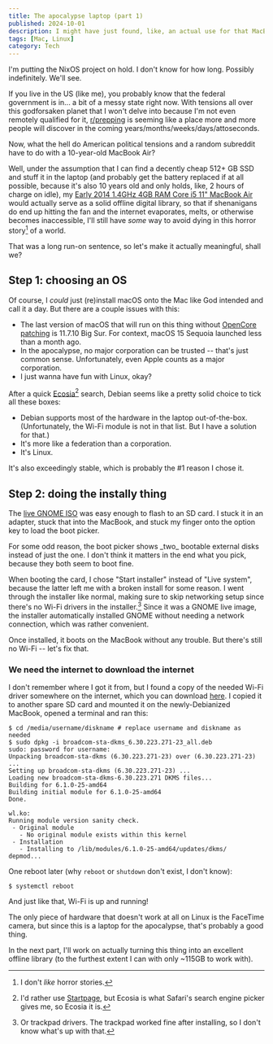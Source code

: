 ```yaml
---
title: The apocalypse laptop (part 1)
published: 2024-10-01
description: I might have just found, like, an actual use for that MacBook
tags: [Mac, Linux]
category: Tech
---
```


<Callout type="note">
I'm putting the NixOS project on hold. I don't know for how long. Possibly
indefinitely. We'll see.
</Callout>

If you live in the US (like me), you probably know that the federal government
is in... a bit of a messy state right now. With tensions all over this
godforsaken planet that I won't delve into because I'm not even remotely
qualified for it, [r/prepping] is seeming like a place more and more people will
discover in the coming years/months/weeks/days/attoseconds.

Now, what the hell do American political tensions and a random subreddit have to
do with a 10-year-old MacBook Air?

Well, under the assumption that I can find a decently cheap 512+ GB SSD and
stuff it in the laptop (and probably get the battery replaced if at all
possible, because it's also 10 years old and only holds, like, 2 hours of charge
on idle), my [Early 2014 1.4GHz 4GB RAM Core i5 11" MacBook Air][MacBook Air]
would actually serve as a solid offline digital library, so that if shenanigans
do end up hitting the fan and the internet evaporates, melts, or otherwise
becomes inaccessible, I'll still have _some_ way to avoid dying in this horror
story[^1] of a world.

That was a long run-on sentence, so let's make it actually meaningful, shall we?

[r/prepping]: https://reddit.com/r/prepping
[MacBook Air]: https://everymac.com/systems/apple/macbook-air/specs/macbook-air-core-i5-1.4-11-early-2014-specs.html

## Step 1: choosing an OS

Of course, I _could_ just (re)install macOS onto the Mac like God intended and
call it a day. But there are a couple issues with this:
- The last version of macOS that will run on this thing without
  [OpenCore patching] is 11.7.10 Big Sur. For context, macOS 15 Sequoia launched
  less than a month ago.
- In the apocalypse, no major corporation can be trusted -- that's just common
  sense. Unfortunately, even Apple counts as a major corporation.
- I just wanna have fun with Linux, okay?

After a quick [Ecosia][Ecosia][^2] search, Debian seems like a
pretty solid choice to tick all these boxes:
- Debian supports most of the hardware in the laptop out-of-the-box.
  (Unfortunately, the Wi-Fi module is not in that list. But I have a solution
  for that.)
- It's more like a federation than a corporation.
- It's Linux.

It's also exceedingly stable, which is probably the #1 reason I chose it.

[OpenCore patching]: https://dortania.github.io/OpenCore-Legacy-Patcher/
[Ecosia]: https://ecosia.org

## Step 2: doing the instally thing

The [live GNOME ISO] was easy enough to flash to an SD card. I stuck it in an
adapter, stuck that into the MacBook, and stuck my finger onto the option key to
load the boot picker.

<Callout type="note">
For some odd reason, the boot picker shows _two_ bootable external disks instead
of just the one. I don't think it matters in the end what you pick, because they
both seem to boot fine.
</Callout>

When booting the card, I chose "Start installer" instead of "Live system",
because the latter left me with a broken install for some reason. I went through
the installer like normal, making sure to skip networking setup since there's no
Wi-Fi drivers in the installer.[^3] Since it was a GNOME live image, the
installer automatically installed GNOME without needing a network connection,
which was rather convenient.

Once installed, it boots on the MacBook without any trouble. But there's still
no Wi-Fi -- let's fix that.

[live GNOME ISO]: https://cdimage.debian.org/debian-cd/current-live/amd64/iso-hybrid/debian-live-12.7.0-amd64-gnome.iso

### We need the internet to download the internet

I don't remember where I got it from, but I found a copy of the needed Wi-Fi
driver somewhere on the internet, which you can download
<a download href="$/assets/other/broadcom-sta-dkms_6.30.223.271-23_all.deb">here</a>.
I copied it to another spare SD card and mounted it on the newly-Debianized
MacBook, opened a terminal and ran this:

```console
$ cd /media/username/diskname # replace username and diskname as needed
$ sudo dpkg -i broadcom-sta-dkms_6.30.223.271-23_all.deb
sudo: password for username:
Unpacking broadcom-sta-dkms (6.30.223.271-23) over (6.30.223.271-23) ...
Setting up broadcom-sta-dkms (6.30.223.271-23) ...
Loading new broadcom-sta-dkms-6.30.223.271 DKMS files...
Building for 6.1.0-25-amd64
Building initial module for 6.1.0-25-amd64
Done.

wl.ko:
Running module version sanity check.
 - Original module
   - No original module exists within this kernel
 - Installation
   - Installing to /lib/modules/6.1.0-25-amd64/updates/dkms/
depmod...
```

One reboot later (why `reboot` or `shutdown` don't exist, I don't know):

```console
$ systemctl reboot
```

And just like that, Wi-Fi is up and running!

The only piece of hardware that doesn't work at all on Linux is the FaceTime
camera, but since this is a laptop for the apocalypse, that's probably a good
thing.

In the next part, I'll work on actually turning this thing into an excellent
offline library (to the furthest extent I can with only ~115GB to work with).

[driver]: /public/assets/other/broadcom-sta-dkms_6.30.223.271-23_all.deb

[^1]: I don't _like_ horror stories.
[^2]: I'd rather use [Startpage](https://startpage.com), but Ecosia is what
  Safari's search engine picker gives me, so Ecosia it is.
[^3]: Or trackpad drivers. The trackpad worked fine after installing, so I
  don't know what's up with that.
